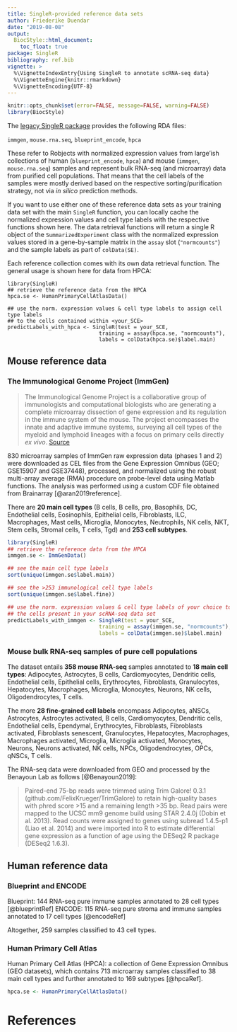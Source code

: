 ```yaml
---
title: SingleR-provided reference data sets
author: Friederike Duendar
date: "2019-08-08"
output:
  BiocStyle::html_document:
    toc_float: true
package: SingleR 
bibliography: ref.bib
vignette: >
  %\VignetteIndexEntry{Using SingleR to annotate scRNA-seq data}
  %\VignetteEngine{knitr::rmarkdown}
  %\VignetteEncoding{UTF-8}    
---
```


```r
knitr::opts_chunk$set(error=FALSE, message=FALSE, warning=FALSE)
library(BiocStyle)
```

The [legacy SingleR package](https://github.com/dviraran/SingleR/tree/master/data) provides the following RDA files:

`immgen`, `mouse.rna.seq`, `blueprint_encode`, `hpca`

These refer to Robjects with normalized expression values from large'ish collections
of human (`blueprint_encode`, `hpca`) and mouse (`immgen`, `mouse.rna.seq`) samples
and represent bulk RNA-seq (and microarray) data from purified cell populations.
That means that the cell labels of the samples were mostly derived based on the
respective sorting/purification strategy, not via *in silico* prediction methods.

If you want to use either one of these reference data sets as your training data 
set with the main `SingleR` function, you can locally cache the normalized expression
values and cell type labels with the respective functions shown here.
The data retrieval functions will return a single R object of the `SummarizedExperiment` 
class with the normalized expression values stored in a gene-by-sample matrix in 
the `assay` slot (`"normcounts"`) and the sample labels as part of `colData(SE)`.

Each reference collection comes with its own data retrieval function.
The general usage is shown here for data from HPCA:

```
library(SingleR)
## retrieve the reference data from the HPCA
hpca.se <- HumanPrimaryCellAtlasData()

## use the norm. expression values & cell type labels to assign cell type labels
## to the cells contained within <your_SCE>
predictLabels_with_hpca <- SingleR(test = your_SCE,
                             training = assay(hpca.se, "normcounts"), 
                             labels = colData(hpca.se)$label.main)
```


## Mouse reference data

### The Immunological Genome Project (ImmGen)

>The Immunological Genome Project is a collaborative group of immunologists and computational biologists who are generating a complete microarray dissection of gene expression and its regulation in the immune system of the mouse. The project encompasses the innate and adaptive immune systems, surveying all cell types of the myeloid and lymphoid lineages with a focus on primary cells directly *ex vivo*. [Source](http://www.immgen.org/)

830 microarray samples of ImmGen raw expression data (phases 1 and 2) were downloaded as CEL files from the Gene Expression Omnibus (GEO; GSE15907 and GSE37448), processed, and normalized 
using the robust multi-array average (RMA) procedure on probe-level data using Matlab functions.
The analysis was performed using a custom CDF file obtained from Brainarray  [@aran2019reference].

There are **20 main cell types** (B cells, B cells, pro, Basophils, DC, Endothelial cells, Eosinophils, Epithelial cells, Fibroblasts, ILC, Macrophages, Mast cells, Microglia, Monocytes, Neutrophils, NK cells, NKT, Stem cells, Stromal cells, T cells, Tgd) and **253 cell subtypes**.

```r
library(SingleR)
## retrieve the reference data from the HPCA
immgen.se <- ImmGenData()

## see the main cell type labels
sort(unique(immgen.se$label.main))

## see the >253 immunological cell type labels
sort(unique(immgen.se$label.fine))

## use the norm. expression values & cell type labels of your choice to predict
## the cells present in your scRNA-seq data set
predictLabels_with_immgen <- SingleR(test = your_SCE,
                             training = assay(immgen.se, "normcounts"), 
                             labels = colData(immgen.se)$label.main)
```

### Mouse bulk RNA-seq samples of pure cell populations

The dataset entails **358 mouse RNA-seq** samples annotated to **18 main cell types**: Adipocytes, Astrocytes, B cells, Cardiomyocytes, Dendritic cells, Endothelial cells, Epithelial cells, Erythrocytes, Fibroblasts, Granulocytes, Hepatocytes, Macrophages, Microglia, Monocytes, Neurons, NK cells, Oligodendrocytes, T cells.

The more **28 fine-grained cell labels** encompass Adipocytes, aNSCs, Astrocytes, Astrocytes activated, B cells, Cardiomyocytes, Dendritic cells, Endothelial cells, Ependymal, Erythrocytes, Fibroblasts, Fibroblasts activated, Fibroblasts senescent, Granulocytes, Hepatocytes, Macrophages, Macrophages activated, Microglia, Microglia activated, Monocytes, Neurons, Neurons activated, NK cells, NPCs, Oligodendrocytes, OPCs, qNSCs, T cells.

The RNA-seq data were downloaded from GEO and processed by the Benayoun Lab as follows [@Benayoun2019]:

>Paired-end 75-bp reads were trimmed using Trim Galore! 0.3.1 (github.com/FelixKrueger/TrimGalore) to retain high-quality bases with phred score >15 and a remaining length >35 bp. Read pairs were mapped to the UCSC mm9 genome build using STAR 2.4.0j (Dobin et al. 2013). Read counts were assigned to genes using subread 1.4.5-p1 (Liao et al. 2014) and were imported into R to estimate differential gene expression as a function of age using the DESeq2 R package (DESeq2 1.6.3). 

## Human reference data

### Blueprint and ENCODE

Blueprint: 144 RNA-seq pure immune samples annotated to 28 cell types [@blueprintRef]
ENCODE: 115 RNA-seq pure stroma and immune samples annotated to 17 cell types [@encodeRef]

Altogether, 259 samples classified to 43 cell types.

### Human Primary Cell Atlas

Human Primary Cell Atlas (HPCA): a collection of Gene Expression Omnibus (GEO datasets), which
contains 713 microarray samples classified to 38 main cell types and further annotated to 169 subtypes [@hpcaRef].

```r
hpca.se <- HumanPrimaryCellAtlasData()
```


# References

